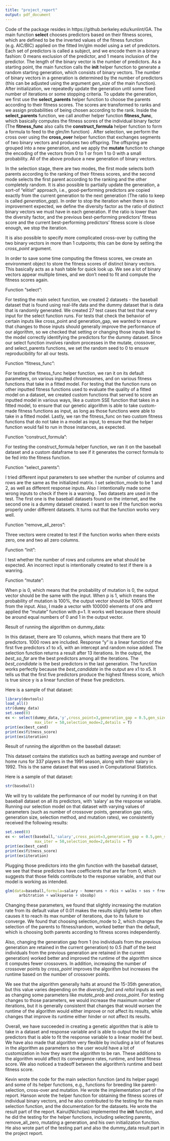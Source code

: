 ```yaml
---
title: "project_report"
output: pdf_document
---
```

\section{Implementation}
Code of the package resides in https://github.berkeley.edu/kunlint/GA. The main function **select** chooses predictors based on their fitness scores,  which are defined to be the inverted values of the fitness function (e.g. AIC/BIC) applied on the fitted lm/glm model using a set of predictors. Each set of predictors is called a subject, and we encode them in a binary fashion: 0 means exclusion of the predictor, and 1 means inclusion of the predictor.  The length of the binary vector is the number of predictors. As a starting point, the main function calls the **init**  helper function to generate a random starting generation, which consists of  binary vectors. The number of binary vectors in a generation is determined by the number of predictors (this can be adjusted using the argument *gen_size* of the main function). After initialization, we repeatedly update the generation until some fixed number of iterations or some stopping criteria. To update the generation, we first use the **select_parents** helper function to choose the parents according to their fitness scores. The scores are transformed to ranks and we assign probabilities of being chosen according to the rank. Inside the **select_parents** function, we call another helper function **fitness_func**, which basically computes the fitness scores of the individual binary factor (The **fitness_func** also calls the **construct_formula** helper function to form a formula to feed to the glm/lm function) . After selection, we perform the cross over using the **cross_over** helper function that exchanges segments of two binary vectors and produces two offspring. The offspring are grouped into a new generation, and we apply the **mutate** function to change the encoding of the vectors from 0 to 1 or from 1 to 0 with a small probability. All of the above produce a new generation of binary vectors. 

In the selection stage, there are two modes, the first mode selects both parents according to the ranking of their fitness scores, and the second mode selects the first parent according to the ranking and the other completely random. It is also possible to partially update the generation,  a sort-of “elitist” approach, i.e., good-performing predictors are copied exactly from the current generation to the next generation (The ratio to keep is called *generation_gap*). In order to stop the iteration when there is no improvement expected, we define the diversity factor as the ratio of distinct binary vectors we must have in each generation. If the ratio is lower than the diversity factor, and the previous best-performing predictors’ fitness score and the current best-performing predictors’ fitness score is close enough, we stop the iteration. 

It is also possible to specify more complicated cross-over by cutting the two binary vectors in more than 1 cutpoints; this can be done by setting the *cross_point* argument. 

In order to save some time computing the fitness scores, we create an environment object to store the fitness scores of distinct binary vectors. This basically acts as a hash table for quick look up. We see a lot of binary vectors appear multiple times, and we don’t need to fit and compute the fitness scores again. 

\section{Testing}
Function “select”:

For testing the main select function, we created 2 datasets - the baseball dataset that is found using real-life data and the dummy dataset that is data that is randomly generated. We created 27 test cases that test that every input for the select function runs. For tests that check the behavior of certain inputs like cross_point and generation_gap, we wanted to ensure that changes to those inputs should generally improve the performance of our algorithm, so we checked that setting or changing those inputs lead to the model correctly identifying the predictors for the dummy dataset. Since our select function involves random processes in the mutate, crossover, and select_parents functions, we set the random seed to 0 to ensure reproducibility for all our tests.

Function “fitness_func”:

For testing the fitness_func helper function, we ran it on its default parameters, on various inputted chromosomes, and on various fitness functions that take in a fitted model. For testing that the function runs on other inputted fitness functions used to evaluate the quality of a fitted model on a dataset, we created custom functions that served to score an inputted model in various ways, like a custom SSE function that takes in a fitted model, to ensure that our genetic algorithm is able to take custom-made fitness functions as input, as long as those functions were able to take in a fitted model. Lastly, we ran the fitness_func on two custom fitness functions that do not take in a model as input, to ensure that the helper function would fail to run in those instances, as expected.

Function “construct_formula”:

For testing the construct_formula helper function, we ran it on the baseball dataset and a custom dataframe to see if it generates the correct formula to be fed into the fitness function.

Function “select_parents”:  

I tried different input parameters to see whether the number of columns and rows are the same as the initialized matrix. I set selection_mode to be 1 and 2, as well as different response inputs.  Also I intentionally made some wrong inputs to check if there is a warning . Two datasets are used in the test. The first one is the baseball datasets found on the internet, and the second one is a dummy dataset created. I want to see if the function works properly under different datasets. It turns out that the function works very well. 

Function “remove_all_zeros”:

Three vectors were created to test if the function works when there exists zero, one and two all zero columns. 

Function “init”:

I test whether the number of rows and columns are what should be expected. An incorrect input is intentionally created to test if there is a wanring.  

Function “mutate”:

When p is 0, which means that the probability of mutation is 0, the output vector should be the same with the input. When p is 1, which means the probability of mutation is 100%, the output vector should be 100% different from the input. Also, I made a vector with 100000 elements of one and applied the “mutate” function with p=1. It works well because there should be around equal numbers of 0 and 1 in the output vector. 

\section{Results}
Result of running the algorithm on dummy_data:

In this dataset, there are 10 columns, which means that there are 10 predictors. 1000 rows are included. Response “y” is a linear function of the first five predictors x1 to x5, with an intercept and random noise added. The selection function returns a result after 13 iterations. In the output, the *best_so_far* are the best predictors among all the iterations. The *best_condidate* is the best predictors in the last generation. The function works perfectly because the *best_candidate* in the output are x1 to x5. It tells us that the first five predictors produce the highest fitness score, which is true since y is a linear function of these five predictors. 

Here is a sample of that dataset:

```r
library(devtools)
load_all()
str(dummy_data)
set.seed(0)
ex <- select(dummy_data,'y',cross_point=3,generation_gap = 0.5,gen_size = 40,
             max_iter = 50,selection_mode=2,details = T)
print(ex$best_cand)
print(ex$fitness_score)
print(ex$iteration)
```

Result of running the algorithm on the baseball dataset:

This dataset contains the statistics such as batting average and number of home runs for 337 players in the 1991 season, along with their salary in 1992. This is the same dataset that was used in Computational Statistics.

Here is a sample of that dataset:

```r
str(baseball)
```

We will try to validate the performance of our model by running it on that baseball dataset on all its predictors, with ‘salary’ as the response variable. Running our selection model on that dataset with varying values of parameters (such as number of crossover points, generation gap ratio, generation size, selection method, and mutation rates), we consistently received the following results:
```r
set.seed(0)
ex <- select(baseball,'salary',cross_point=3,generation_gap = 0.5,gen_size = 40,
             max_iter = 50,selection_mode=2,details = T)
print(ex$best_cand)
print(ex$fitness_score)
print(ex$iteration)
```

Plugging those predictors into the glm function with the baseball dataset, we see that these predictors have coefficients that are far from 0, which suggests that those fields contribute to the response variable, and that our model is working as intended.
```r
glm(data=baseball,formula=salary ~ homeruns + rbis + walks + sos + freeagent + 
      arbitration + walksperso + sbsobp)
```

Changing these parameters, we found that slightly increasing the mutation rate from its default value of 0.01 makes the results slightly better but often causes it to reach its max number of iterations, due to its failure to converge.
We found that choosing selection_mode to 2, which changes the selection of the parents to fitness/random, worked better than the default, which is choosing both parents according to fitness scores independently.

Also, changing the generation gap from 1 (no individuals from the previous generation are retained in the current generation) to 0.5 (half of the best individuals from the previous generation are retained in the current generation) worked better and improved the runtime of the algorithm since it computes fewer crossovers.
In addition, increasing the number of crossover points by *cross_point* improves the algorithm but increases the runtime based on the number of crossover points.

We see that the algorithm generally halts at around the 15-35th generation, but this value varies depending on the *diversity_fact* and *reltol* inputs as well as changing some parameters like *mutate_prob* and *cross_point*.
For testing changes to those parameters, we would increase the maximum number of iterations, but it is generally consistent that changes that would worsen the runtime of the algorithm would either improve or not affect its results, while changes that improve its runtime either hinder or not affect its results.

\section{Conclusion}
Overall, we have succeeded in creating a genetic algorithm that is able to take in a dataset and response variable and is able to output the list of predictors that is able to fit the response variable to a linear model the best.
We have also made that algorithm very flexible by including a lot of features in the algorithm as parameters so the user would have a lot of customization in how they want the algorithm to be ran. These additions to the algorithm would affect its convergence rates, runtime, and best fitness score. We also noticed a tradeoff between the algorithm's runtime and best fitness score.

\section{Contribution}
Kevin wrote the code for the main selection function (and its helper page) and some of its helper functions, e.g., functions for breeding like parent-selection, cross-over and mutation. He wrote the implementation part of the report. Hanson wrote the helper function for obtaining the fitness scores of individual binary vectors, and he also contributed to the testing for the main selection function, and the documentation for the datasets. He wrote the result part of the report. Kairui(Nicholas) implemented the **init** function, and he did the testing for the helper functions, including selecting parents, remove_all_zero, mutating a generation, and his own initialization function. He also wrote part of the testing part and also the dummy_data result part in the project report. 






